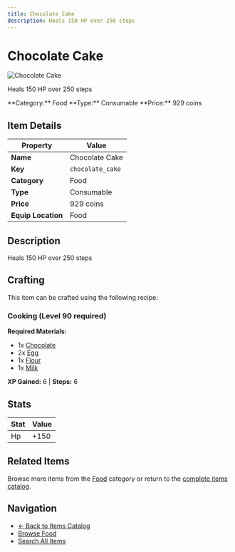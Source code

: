 ```yaml
---
title: Chocolate Cake
description: Heals 150 HP over 250 steps
---
```


# Chocolate Cake

<div className="flex items-start gap-6 mb-8">
  <div className="flex-shrink-0">
    <img src="/assets/resources/cooking/chocolate_cake.png" alt="Chocolate Cake" className="w-24 h-24 border rounded-lg" />
  </div>
  <div className="flex-1">
    <div className="space-y-2">
      <p className="text-lg text-muted-foreground">Heals 150 HP over 250 steps</p>
      <div className="flex flex-wrap gap-4 text-sm">
        <span className="px-2 py-1 bg-blue-100 dark:bg-blue-900 rounded-md">
          **Category:** Food
        </span>
        <span className="px-2 py-1 bg-green-100 dark:bg-green-900 rounded-md">
          **Type:** Consumable
        </span>
        <span className="px-2 py-1 bg-yellow-100 dark:bg-yellow-900 rounded-md">
          **Price:** 929 coins
        </span>
      </div>
    </div>
  </div>
</div>

## Item Details

| Property | Value |
|----------|-------|
| **Name** | Chocolate Cake |
| **Key** | `chocolate_cake` |
| **Category** | Food |
| **Type** | Consumable |
| **Price** | 929 coins |
| **Equip Location** | Food |

## Description

Heals 150 HP over 250 steps


## Crafting

This item can be crafted using the following recipe:

### Cooking (Level 90 required)

**Required Materials:**
- 1x [Chocolate](/docs/resources/individual/chocolate)
- 2x [Egg](/docs/resources/individual/egg)
- 1x [Flour](/docs/resources/individual/flour)
- 1x [Milk](/docs/resources/individual/milk)

**XP Gained:** 6 | **Steps:** 6

## Stats

| Stat | Value |
|------|-------|
| Hp | +150 |


## Related Items

Browse more items from the [Food](/docs/items#food) category or return to the [complete items catalog](/docs/items).

## Navigation

- [← Back to Items Catalog](/docs/items)
- [Browse Food](/docs/items#food)
- [Search All Items](/search)
